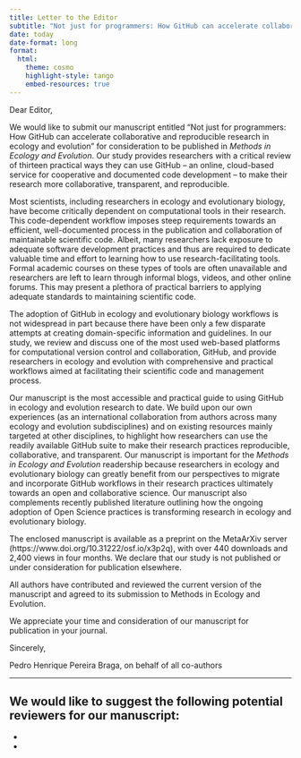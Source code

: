 ```yaml
---
title: Letter to the Editor
subtitle: "Not just for programmers: How GitHub can accelerate collaborative and reproducible research in ecology and evolution"
date: today
date-format: long
format:
  html:
    theme: cosmo 
    highlight-style: tango
    embed-resources: true
---
```


Dear Editor,

We would like to submit our manuscript entitled “Not just for programmers: How GitHub can accelerate collaborative and reproducible research in ecology and evolution” for consideration to be published in *Methods in Ecology and Evolution*. 
Our study provides researchers with a critical review of thirteen practical ways they can use GitHub – an online, cloud-based service for cooperative and documented code development – to make their research more collaborative, transparent, and reproducible.

Most scientists, including researchers in ecology and evolutionary biology, have become critically dependent on computational tools in their research.
This code-dependent workflow imposes steep requirements towards an efficient, well-documented process in the publication and collaboration of maintainable scientific code.
Albeit, many researchers lack exposure to adequate software development practices and thus are required to dedicate valuable time and effort to learning how to use research-facilitating tools.
Formal academic courses on these types of tools are often unavailable and researchers are left to learn through informal blogs, videos, and other online forums.
This may present a plethora of practical barriers to applying adequate standards to maintaining scientific code.

The adoption of GitHub in ecology and evolutionary biology workflows is not widespread in part because there have been only a few disparate attempts at creating domain-specific information and guidelines.
In our study, we review and discuss one of the most used web-based platforms for computational version control and collaboration, GitHub, and provide researchers in ecology and evolution with comprehensive and practical workflows aimed at facilitating their scientific code and management process.

Our manuscript is the most accessible and practical guide to using GitHub in ecology and evolution research to date.
We build upon our own experiences (as an international collaboration from authors across many ecology and evolution subdisciplines) and on existing resources mainly targeted at other disciplines, to highlight how researchers can use the readily available GitHub suite to make their research practices reproducible, collaborative, and transparent.
Our manuscript is important for the *Methods in Ecology and Evolution* readership because researchers in ecology and evolutionary biology can greatly benefit from our perspectives to migrate and incorporate GitHub workflows in their research practices ultimately towards an open and collaborative science.
Our manuscript also complements recently published literature outlining how the ongoing adoption of Open Science practices is transforming research in ecology and evolutionary biology.

The enclosed manuscript is available as a preprint on the MetaArXiv server (https://www.doi.org/10.31222/osf.io/x3p2q), with over 440 downloads and 2,400 views in four months. 
We declare that our study is not published or under consideration for publication elsewhere.

All authors have contributed and reviewed the current version of the manuscript and agreed to its submission to Methods in Ecology and Evolution.

We appreciate your time and consideration of our manuscript for publication in your journal.

Sincerely,

Pedro Henrique Pereira Braga, on behalf of all co-authors

---

We would like to suggest the following potential reviewers for our manuscript:
- 
- 
- 
